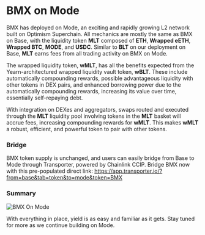 # BMX on Mode

BMX has deployed on Mode, an exciting and rapidly growing L2 network built on Optimism Superchain. All mechanics are mostly the same as BMX on Base, with the liquidity token **MLT** composed of **ETH**, **Wrapped eETH**, **Wrapped BTC**, **MODE**, and **USDC**. Similar to **BLT** on our deployment on Base, **MLT** earns fees from all trading activity on BMX on Mode.

The wrapped liquidity token, **wMLT**, has all the benefits expected from the Yearn-architectured wrapped liquidity vault token, **wBLT**. These include automatically compounding rewards, possible advantageous liquidity with other tokens in DEX pairs, and enhanced borrowing power due to the automatically compounding rewards, increasing its value over time, essentially self-repaying debt. 

With integration on DEXes and aggregators, swaps routed and executed through the **MLT** liquidity pool involving tokens in the **MLT** basket will accrue fees, increasing compounding rewards for **wMLT**. This makes **wMLT** a robust, efficient, and powerful token to pair with other tokens.

### Bridge
BMX token supply is unchanged, and users can easily bridge from Base to Mode through Transporter, powered by Chainlink CCIP. Bridge BMX now with this pre-populated direct link: https://app.transporter.io/?from=base&tab=token&to=mode&token=BMX

### Summary
![BMX On Mode](https://github.com/morphex-labs/morphex-docs/blob/71a9f6838dff8590faf26714284d768d63f8b8c8/public/images/bmx_mode.png)

With everything in place, yield is as easy and familiar as it gets. Stay tuned for more as we continue building on Mode.

